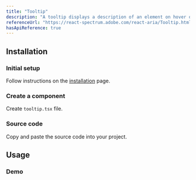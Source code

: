 ```yaml
---
title: "Tooltip"
description: "A tooltip displays a description of an element on hover or focus."
referenceUrl: "https://react-spectrum.adobe.com/react-aria/Tooltip.html"
hasApiReference: true
---
```


## Installation

<Steps>

### Initial setup

Follow instructions on the [installation](/docs/overview/installation) page.

### Create a component

Create `tooltip.tsx` file.

### Source code

Copy and paste the source code into your project.

</Steps>

## Usage

### Demo

<ComponentPreview slug="tooltip/demo" />
